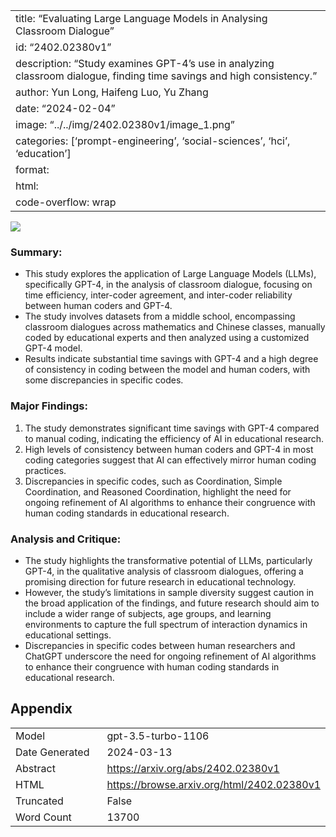 
---
title: "Evaluating Large Language Models in Analysing Classroom Dialogue"
id: "2402.02380v1"
description: "Study examines GPT-4's use in analyzing classroom dialogue, finding time savings and high consistency."
author: Yun Long, Haifeng Luo, Yu Zhang
date: "2024-02-04"
image: "../../img/2402.02380v1/image_1.png"
categories: ['prompt-engineering', 'social-sciences', 'hci', 'education']
format:
  html:
    code-overflow: wrap
---

![](../../img/2402.02380v1/image_1.png)

### Summary:
- This study explores the application of Large Language Models (LLMs), specifically GPT-4, in the analysis of classroom dialogue, focusing on time efficiency, inter-coder agreement, and inter-coder reliability between human coders and GPT-4.
- The study involves datasets from a middle school, encompassing classroom dialogues across mathematics and Chinese classes, manually coded by educational experts and then analyzed using a customized GPT-4 model.
- Results indicate substantial time savings with GPT-4 and a high degree of consistency in coding between the model and human coders, with some discrepancies in specific codes.

### Major Findings:
1. The study demonstrates significant time savings with GPT-4 compared to manual coding, indicating the efficiency of AI in educational research.
2. High levels of consistency between human coders and GPT-4 in most coding categories suggest that AI can effectively mirror human coding practices.
3. Discrepancies in specific codes, such as Coordination, Simple Coordination, and Reasoned Coordination, highlight the need for ongoing refinement of AI algorithms to enhance their congruence with human coding standards in educational research.

### Analysis and Critique:
- The study highlights the transformative potential of LLMs, particularly GPT-4, in the qualitative analysis of classroom dialogues, offering a promising direction for future research in educational technology.
- However, the study's limitations in sample diversity suggest caution in the broad application of the findings, and future research should aim to include a wider range of subjects, age groups, and learning environments to capture the full spectrum of interaction dynamics in educational settings.
- Discrepancies in specific codes between human researchers and ChatGPT underscore the need for ongoing refinement of AI algorithms to enhance their congruence with human coding standards in educational research.

## Appendix

|          |          |
|----------|----------|
| Model     | gpt-3.5-turbo-1106       |
| Date Generated     | 2024-03-13       |
| Abstract | [https://arxiv.org/abs/2402.02380v1](https://arxiv.org/abs/2402.02380v1)        |
| HTML     | [https://browse.arxiv.org/html/2402.02380v1](https://browse.arxiv.org/html/2402.02380v1)       |
| Truncated       | False       |
| Word Count       | 13700       |